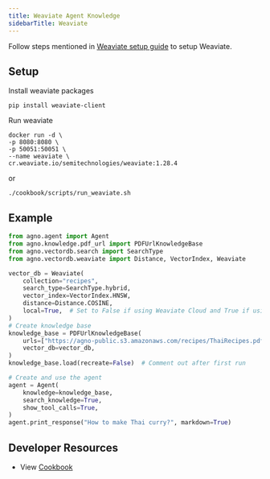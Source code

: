 ```yaml
---
title: Weaviate Agent Knowledge
sidebarTitle: Weaviate
---
```


Follow steps mentioned in [Weaviate setup guide](https://weaviate.io/developers/weaviate/quickstart) to setup Weaviate.

## Setup

Install weaviate packages

```shell
pip install weaviate-client
```

Run weaviate

```shell
docker run -d \
-p 8080:8080 \
-p 50051:50051 \
--name weaviate \
cr.weaviate.io/semitechnologies/weaviate:1.28.4 
```

or 

```shell
./cookbook/scripts/run_weaviate.sh
```

## Example

```python agent_with_knowledge.py
from agno.agent import Agent
from agno.knowledge.pdf_url import PDFUrlKnowledgeBase
from agno.vectordb.search import SearchType
from agno.vectordb.weaviate import Distance, VectorIndex, Weaviate

vector_db = Weaviate(
    collection="recipes",
    search_type=SearchType.hybrid,
    vector_index=VectorIndex.HNSW,
    distance=Distance.COSINE,
    local=True,  # Set to False if using Weaviate Cloud and True if using local instance
)
# Create knowledge base
knowledge_base = PDFUrlKnowledgeBase(
    urls=["https://agno-public.s3.amazonaws.com/recipes/ThaiRecipes.pdf"],
    vector_db=vector_db,
)
knowledge_base.load(recreate=False)  # Comment out after first run

# Create and use the agent
agent = Agent(
    knowledge=knowledge_base,
    search_knowledge=True,
    show_tool_calls=True,
)
agent.print_response("How to make Thai curry?", markdown=True)

```

## Developer Resources

- View [Cookbook](https://github.com/agno-agi/agno/blob/main/cookbook/agent_concepts/knowledge/vector_dbs/weaviate_db.py)
